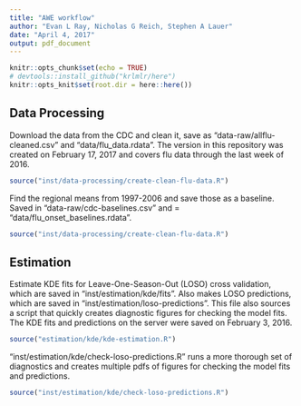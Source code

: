 ```yaml
---
title: "AWE workflow"
author: "Evan L Ray, Nicholas G Reich, Stephen A Lauer"
date: "April 4, 2017"
output: pdf_document
---
```


```r
knitr::opts_chunk$set(echo = TRUE)
# devtools::install_github("krlmlr/here")
knitr::opts_knit$set(root.dir = here::here())
```

## Data Processing

Download the data from the CDC and clean it, save as "data-raw/allflu-cleaned.csv" and "data/flu_data.rdata".
The version in this repository was created on February 17, 2017 and covers flu data through the last week of 2016.

```r
source("inst/data-processing/create-clean-flu-data.R")
```

Find the regional means from 1997-2006 and save those as a baseline.
Saved in "data-raw/cdc-baselines.csv" and  = "data/flu_onset_baselines.rdata".

```r
source("inst/data-processing/create-clean-flu-data.R")
```

## Estimation

Estimate KDE fits for Leave-One-Season-Out (LOSO) cross validation, which are saved in "inst/estimation/kde/fits".
Also makes LOSO predictions, which are saved in "inst/estimation/loso-predictions". 
This file also sources a script that quickly creates diagnostic figures for checking the model fits.
The KDE fits and predictions on the server were saved on February 3, 2016.

```r
source("estimation/kde/kde-estimation.R")
```

"inst/estimation/kde/check-loso-predictions.R" runs a more thorough set of diagnostics and creates multiple pdfs of figures for checking the model fits and predictions.

```r
source("inst/estimation/kde/check-loso-predictions.R")
```

